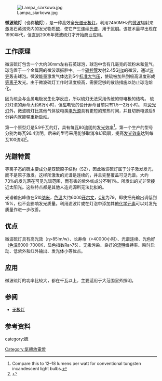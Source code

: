 [[Image:Lampa_siarkowa.jpg|thumb]]

'''微波硫灯'''（也称'''硫灯'''），是一种高效全[[光谱|光谱]][[无极灯|无极灯]]，利用2450MHz的[[微波|微波]]辐射来激发石英泡壳内的发光物质[[硫|硫]]，使它产生连续[[光谱|光谱]]，用于[[照明|照明]]。该技术最早出现在1990年代，但直到2005年微波硫灯才开始商业应用。

==工作原理==
微波硫灯包含一个大约30mm左右石英球泡，球泡中含有几毫克的硫粉末和[[氩|氩]]气。球泡置于一个金属网的微波谐振腔中。一个[[磁控管|磁控管]]发射2.45G[[Hz|Hz]]的微波，通过[[波导|波导]]轰击球泡。微波能量激发气体达到5个[[标准大气压|标准大气压]]，使硫被加热到极高温度形成[[等离子|等离子]]发光。由于微波硫灯工作时温度极高，需要足够的散热措施以防止球泡熔化。

因为硫会与金属电极发生化学反应，所以硫灯无法采用传统的带电极的结构。
硫灯灯泡的寿命大约6万小时，但磁电管的设计寿命目前只有1.5—2万小时。
除[[荧光灯|荧光灯]]外，微波硫灯比其他气体放电类[[电光源|电光源]]具有更短的预热时间，并且切断电源后5分钟内就能够重新启动。

第一个原型灯是5.9千瓦的灯，具有每[[瓦特|瓦]]80[[流明|流明]]的[[发光效率|发光效率]]<ref>Compare this to 12–18 lumens per watt for conventional tungsten incandescent light bulbs.</ref>。第一个生产的型号分别为每瓦96.4流明。后来的型号采用能够取消冷却风扇，提高[[发光效率|发光效率]]达到每瓦100流明<ref name="1000-watt sulfur lamp now ready">{{Cite news|url=http://www.iaeel.org/IAEEL/iaeel/newsl/1996/ett1996/LiTech_b_1_96.html |title=1000-watt sulfur lamp now ready |work=IAEEL newsletter |date=1996 |issue=1 |publisher=IAEEL |archiveurl=https://web.archive.org/web/20030818061414/http://195.178.164.205/IAEEL/iaeel/newsl/1996/ett1996/LiTech_b_1_96.html |archivedate=2003-08-18 |deadurl=yes }}</ref>。

== 光譜特質 ==
等离子态的硫主要成分是双硫原子结构（S2），因此微波硫灯属于分子激发发光，而不是原子激发。这样所激发的光谱是连续的，并且完整覆盖可见光谱。大约73%的发光落在可见光谱范围，而有害的紫外线成分不到1%。所发出的光非常接近太阳光。这些特点都是其他人造光源所无法比拟的。

光谱输出峰值在510[[纳米|纳米]]，[[色温|色温]]大约6000[[开尔文|开尔文]]，[[演色性指數|CRI]]为79。即使把光输出调低到15%，也不会影响发光质量。利用滤波片或在灯泡中添加其他[[化学元素|化学元素]]可以对发光质量作进一步改善。

==优点==
微波硫灯具有高光效（η>85lm/w）、长寿命（>40000小时）、光谱连续、光色好（[[色温|色温]]6000-7000K，显色指数Ra>75）、无汞污染、良好的[[流明|流明]]维持率、瞬时启动、低紫外和红外输出、发光体小等优点。

==应用==
微波硫灯的功率比较大，都在千瓦以上，主要适用于大范围室外照明。

== 参阅 ==
*  [[无极灯|无极灯]]

== 参考资料 ==
{{reflist}}

{{Commons|Category:Gas discharge lamps}}
{{ArtificialLightSources}}

[[category:硫|category:硫]]
[[Category:氣體放電燈|Category:氣體放電燈]]